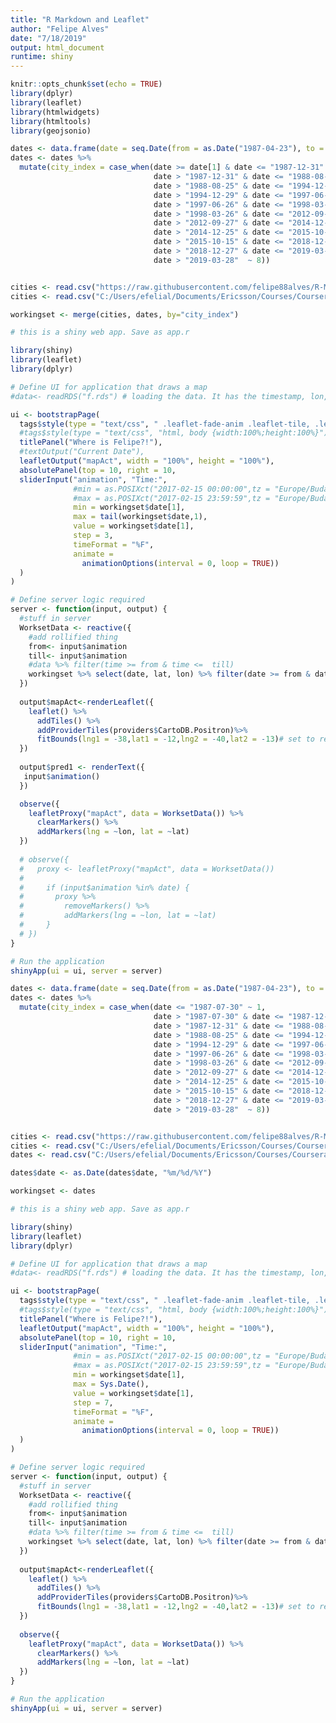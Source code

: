 ```yaml
---
title: "R Markdown and Leaflet"
author: "Felipe Alves"
date: "7/18/2019"
output: html_document
runtime: shiny
---
```


```r
knitr::opts_chunk$set(echo = TRUE)
library(dplyr)
library(leaflet)
library(htmlwidgets)
library(htmltools)
library(geojsonio)
```

```r
dates <- data.frame(date = seq.Date(from = as.Date("1987-04-23"), to = Sys.Date(),by ="week"))
dates <- dates %>% 
  mutate(city_index = case_when(date >= date[1] & date <= "1987-12-31" ~ 1,
                                date > "1987-12-31" & date <= "1988-08-25" ~ 2,
                                date > "1988-08-25" & date <= "1994-12-29" ~ 3,
                                date > "1994-12-29" & date <= "1997-06-26" ~ 4,
                                date > "1997-06-26" & date <= "1998-03-26" ~ 5,
                                date > "1998-03-26" & date <= "2012-09-27" ~ 2,
                                date > "2012-09-27" & date <= "2014-12-25" ~ 6,
                                date > "2014-12-25" & date <= "2015-10-15" ~ 7,
                                date > "2015-10-15" & date <= "2018-12-27" ~ 8,
                                date > "2018-12-27" & date <= "2019-03-28" ~ 9,
                                date > "2019-03-28"  ~ 8))


cities <- read.csv("https://raw.githubusercontent.com/felipe88alves/R-Markdown-and-Leaflet/master/cities.csv", header = TRUE, sep = ",", quote = "\"")
cities <- read.csv("C:/Users/efelial/Documents/Ericsson/Courses/Coursera/Data_Science-John_Hopkins/9 - Developing Data Products in R/W2/Project/cities.csv", header = TRUE, sep = ",", quote = "\"")

workingset <- merge(cities, dates, by="city_index")

# this is a shiny web app. Save as app.r

library(shiny)
library(leaflet)
library(dplyr)

# Define UI for application that draws a map
#data<- readRDS("f.rds") # loading the data. It has the timestamp, lon, lat, and the accuracy (size of circles)

ui <- bootstrapPage(
  tags$style(type = "text/css", " .leaflet-fade-anim .leaflet-tile, .leaflet-fade-anim .leaflet-popup {opacity: 1 !important;}", "html, body {width:100%;height:100%}"),
  #tags$style(type = "text/css", "html, body {width:100%;height:100%}"),
  titlePanel("Where is Felipe?!"),
  #textOutput("Current Date"),
  leafletOutput("mapAct", width = "100%", height = "100%"),
  absolutePanel(top = 10, right = 10,
  sliderInput("animation", "Time:",
              #min = as.POSIXct("2017-02-15 00:00:00",tz = "Europe/Budapest"),
              #max = as.POSIXct("2017-02-15 23:59:59",tz = "Europe/Budapest"),
              min = workingset$date[1],
              max = tail(workingset$date,1),
              value = workingset$date[1],
              step = 3,
              timeFormat = "%F",
              animate =
                animationOptions(interval = 0, loop = TRUE))
  )
)

# Define server logic required
server <- function(input, output) {
  #stuff in server
  WorksetData <- reactive({
    #add rollified thing
    from<- input$animation
    till<- input$animation
    #data %>% filter(time >= from & time <=  till)
    workingset %>% select(date, lat, lon) %>% filter(date >= from & date <=  till)
  })
  
  output$mapAct<-renderLeaflet({
    leaflet() %>%
      addTiles() %>%
      addProviderTiles(providers$CartoDB.Positron)%>%
      fitBounds(lng1 = -38,lat1 = -12,lng2 = -40,lat2 = -13)# set to reactive minimums
  })
  
  output$pred1 <- renderText({
   input$animation()
  })

  observe({
    leafletProxy("mapAct", data = WorksetData()) %>%
      clearMarkers() %>%
      addMarkers(lng = ~lon, lat = ~lat)
  })
    
  # observe({
  #   proxy <- leafletProxy("mapAct", data = WorksetData())
  #   
  #     if (input$animation %in% date) {
  #       proxy %>% 
  #         removeMarkers() %>%
  #         addMarkers(lng = ~lon, lat = ~lat)  
  #     }
  # })
}

# Run the application 
shinyApp(ui = ui, server = server)
```







```r
dates <- data.frame(date = seq.Date(from = as.Date("1987-04-23"), to = Sys.Date(),by ="week"))
dates <- dates %>% 
  mutate(city_index = case_when(date <= "1987-07-30" ~ 1,
                                date > "1987-07-30" & date <= "1987-12-31" ~ 2,
                                date > "1987-12-31" & date <= "1988-08-25" ~ 1,
                                date > "1988-08-25" & date <= "1994-12-29" ~ 3,
                                date > "1994-12-29" & date <= "1997-06-26" ~ 4,
                                date > "1997-06-26" & date <= "1998-03-26" ~ 5,
                                date > "1998-03-26" & date <= "2012-09-27" ~ 2,
                                date > "2012-09-27" & date <= "2014-12-25" ~ 6,
                                date > "2014-12-25" & date <= "2015-10-15" ~ 7,
                                date > "2015-10-15" & date <= "2018-12-27" ~ 8,
                                date > "2018-12-27" & date <= "2019-03-28" ~ 9,
                                date > "2019-03-28"  ~ 8))


cities <- read.csv("https://raw.githubusercontent.com/felipe88alves/R-Markdown-and-Leaflet/master/cities.csv", header = TRUE, sep = ",", quote = "\"")
cities <- read.csv("C:/Users/efelial/Documents/Ericsson/Courses/Coursera/Data_Science-John_Hopkins/9 - Developing Data Products in R/W2/Project/cities.csv", header = TRUE, sep = ",", quote = "\"")
dates <- read.csv("C:/Users/efelial/Documents/Ericsson/Courses/Coursera/Data_Science-John_Hopkins/9 - Developing Data Products in R/W2/Project/cities_and_dates.csv", header = TRUE, sep = ",", quote = "\"")

dates$date <- as.Date(dates$date, "%m/%d/%Y")

workingset <- dates

# this is a shiny web app. Save as app.r

library(shiny)
library(leaflet)
library(dplyr)

# Define UI for application that draws a map
#data<- readRDS("f.rds") # loading the data. It has the timestamp, lon, lat, and the accuracy (size of circles)

ui <- bootstrapPage(
  tags$style(type = "text/css", " .leaflet-fade-anim .leaflet-tile, .leaflet-fade-anim .leaflet-popup {opacity: 1 !important;}", "html, body {width:100%;height:100%}"),
  #tags$style(type = "text/css", "html, body {width:100%;height:100%}"),
  titlePanel("Where is Felipe?!"),
  leafletOutput("mapAct", width = "100%", height = "100%"),
  absolutePanel(top = 10, right = 10,
  sliderInput("animation", "Time:",
              #min = as.POSIXct("2017-02-15 00:00:00",tz = "Europe/Budapest"),
              #max = as.POSIXct("2017-02-15 23:59:59",tz = "Europe/Budapest"),
              min = workingset$date[1],
              max = Sys.Date(),
              value = workingset$date[1],
              step = 7,
              timeFormat = "%F",
              animate =
                animationOptions(interval = 0, loop = TRUE))
  )
)

# Define server logic required
server <- function(input, output) {
  #stuff in server
  WorksetData <- reactive({
    #add rollified thing
    from<- input$animation
    till<- input$animation
    #data %>% filter(time >= from & time <=  till)
    workingset %>% select(date, lat, lon) %>% filter(date >= from & date <=  till)
  })
  
  output$mapAct<-renderLeaflet({
    leaflet() %>%
      addTiles() %>%
      addProviderTiles(providers$CartoDB.Positron)%>%
      fitBounds(lng1 = -38,lat1 = -12,lng2 = -40,lat2 = -13)# set to reactive minimums
  })
  
  observe({
    leafletProxy("mapAct", data = WorksetData()) %>%
      clearMarkers() %>%
      addMarkers(lng = ~lon, lat = ~lat)
  })
}

# Run the application 
shinyApp(ui = ui, server = server)
```